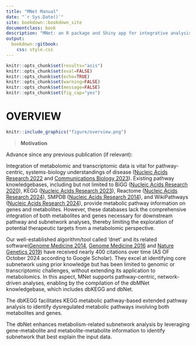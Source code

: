 ```yaml
--- 
title: "MNet Manual"
date: "`r Sys.Date()`"
site: bookdown::bookdown_site
documentclass: book
description: "MNet: an R package and Shiny app for integrative analysis of metabolomic and transcriptomic data."
output:
  bookdown::gitbook:
    css: style.css
---
```


```r
knitr::opts_chunk$set(results="asis")
knitr::opts_chunk$set(eval=FALSE)
knitr::opts_chunk$set(echo=TRUE)
knitr::opts_chunk$set(warning=FALSE)
knitr::opts_chunk$set(message=FALSE)
knitr::opts_chunk$set(fig_cap="yes")
```

# OVERVIEW
```r
knitr::include_graphics("figure/overview.png")
```

<blockquote>
**Motivation**
</blockquote> 

Advance since any previous publication (if relevant):  

Integration of metabolomic and transcriptomic data is vital for pathway-centric, systems-biology understandings of disease ([Nucleic Acids Research 2022]( https://doi.org/10.1093/nar/gkab1132) and [Communications Biology 2023](https://doi.org/10.1038/s42003-023-05548-w)). Existing pathway knowledgebases, including but not limited to BiGG ([Nucleic Acids Research 2020](https://doi.org/10.1093/nar/gkz1054)), KEGG ([Nucleic Acids Research 2023](https://doi.org/10.1093/nar/gkac963)), Reactome ([Nucleic Acids Research 2024](https://doi.org/10.1093/nar/gkad1025)), SMPDB ([Nucleic Acids Research 2014](https://doi.org/10.1093/nar/gkt1067)), and WikiPathways ([Nucleic Acids Research 2024](https://doi.org/10.1093/nar/gkad960)), provide metabolic pathway information on genes and metabolites. However, these databases lack the comprehensive integration of both metabolites and genes necessary for downstream pathway and subnetwork analyses, thereby limiting the exploration of potential therapeutic targets from a metabolomic perspective.  

Our well-established algorithm/tool called ‘dnet’ and its related software([Genome Medicine 2014](https://doi.org/10.1186/s13073-014-0064-8), [Genome Medicine 2016](https://doi.org/10.1186/s13073-016-0384-y) and [Nature Genetics 2019](https://doi.org/10.1038/s41588-019-0456-1)) have received nearly 400 citations over time (AS OF October 2024 according to Google Scholar). They excel at identifying core subnetwork using prior knowledge but has been limited to genomic or transcriptomic challenges, without extending its application to metabolomics. In this aspect, MNet supports pathway-centric, network-driven analyses, enabling by the compilation of the dbMNet knowledgebase, which includes dbKEGG and dbNet.  

The dbKEGG facilitates KEGG metabolic pathway-based extended pathway analysis to identify dysregulated metabolic pathways involving both metabolites and genes.  

The dbNet enhances metabolism-related subnetwork analysis by leveraging gene-metabolite and metabolite-metabolite information to identify subnetwork that best explain the input data.  
